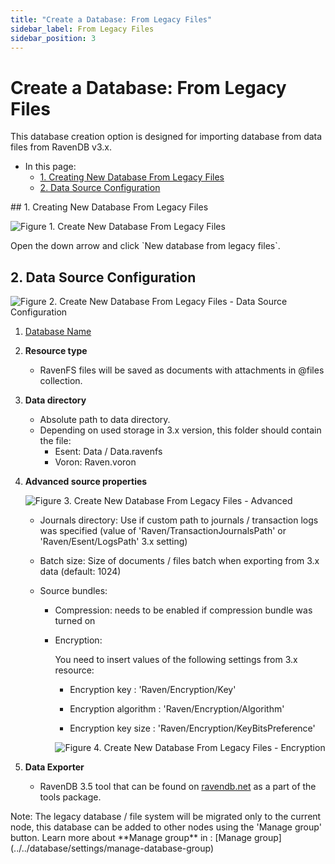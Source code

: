 ```yaml
---
title: "Create a Database: From Legacy Files"
sidebar_label: From Legacy Files
sidebar_position: 3
---
```



# Create a Database: From Legacy Files
<Admonition type="note" title="Note">

This database creation option is designed for importing database from data files from RavenDB v3.x.

* In this page:  
  * [1. Creating New Database From Legacy Files](../../../studio/database/create-new-database/from-legacy-files#1.-creating-new-database-from-legacy-files)  
  * [2. Data Source Configuration](../../../studio/database/create-new-database/from-legacy-files#2.-data-source-configuration)  
 
 </Admonition>
## 1. Creating New Database From Legacy Files

![Figure 1. Create New Database From Legacy Files](./assets/new-database-from-legacy-1.png)

<Admonition type="note" title="Note">
Open the down arrow and click `New database from legacy files`.
</Admonition>


## 2. Data Source Configuration

![Figure 2. Create New Database From Legacy Files - Data Source Configuration](./assets/new-database-from-legacy-2.png)

1. [Database Name](../../../studio/database/create-new-database/general-flow#2.-database-name)

2. **Resource type**
    * RavenFS files will be saved as documents with attachments in @files collection.

3. **Data directory**
    * Absolute path to data directory. 
    * Depending on used storage in 3.x version, this folder should contain the file:
        * Esent: Data / Data.ravenfs
        * Voron: Raven.voron

4. **Advanced source properties**
    
    ![Figure 3. Create New Database From Legacy Files - Advanced](./assets/new-database-from-legacy-3.png)

    * Journals directory: Use if custom path to journals / transaction logs was specified (value of 'Raven/TransactionJournalsPath' or 'Raven/Esent/LogsPath' 3.x setting)

    * Batch size: Size of documents / files batch when exporting from 3.x data (default: 1024)

    * Source bundles: 
    
        * Compression: needs to be enabled if compression bundle was turned on

        * Encryption: 
        
            You need to insert values of the following settings from 3.x resource:

            * Encryption key : 'Raven/Encryption/Key'
            
            * Encryption algorithm : 'Raven/Encryption/Algorithm'

            * Encryption key size : 'Raven/Encryption/KeyBitsPreference'   
           
            ![Figure 4. Create New Database From Legacy Files - Encryption](./assets/new-database-from-legacy-4.png)

5. **Data Exporter**
    * RavenDB 3.5 tool that can be found on [ravendb.net](https://ravendb.net/download) as a part of the tools package.
    



<Admonition type="note" title="Note">
 Note: The legacy database / file system will be migrated only to the current node, this database can be added to other nodes using the 'Manage group' button.
 Learn more about **Manage group** in : [Manage group](../../database/settings/manage-database-group)  
</Admonition>


